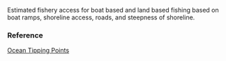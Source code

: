 Estimated fishery access for boat based and land based fishing based on boat ramps, shoreline access, roads, and steepness of shoreline.

### Reference

[Ocean Tipping Points](http://www.pacioos.hawaii.edu/projects/oceantippingpoints/#data)